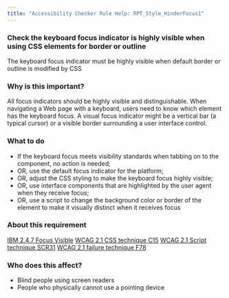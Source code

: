 ```yaml
---
title: "Accessibility Checker Rule Help: RPT_Style_HinderFocus1"
---
```


<div className="toolHelp">
<Row>
<Column colLg={16} colMd={8} colSm={4} className="toolHead">

### Check the keyboard focus indicator is highly visible when using CSS elements for border or outline

<div id="locLevel"></div>

The keyboard focus indicator must be highly visible when default border or outline is modified by CSS

</Column>
</Row>
<Row>
<Column colLg={11} colMd={5} colSm={4} className="toolMain">

### Why is this important?

All focus indicators should be highly visible and distinguishable. When navigating a Web page with a keyboard, users need to know which element has the keyboard focus. A visual focus indicator might be a vertical bar (a typical cursor) or a visible border surrounding a user interface control.

<div id="locSnippet"></div>

### What to do

 * If the keyboard focus meets visibility standards when tabbing on to the component, no action is needed;
 * OR, use the default focus indicator for the platform;
 * OR, adjust the CSS styling to make the keyboard focus highly visible;
 * OR, use interface components that are highlighted by the user agent when they receive focus;
 * OR, use a script to change the background color or border of the element to make it visually distinct when it receives focus

</Column>
<Column colLg={5} colMd={3} colSm={4} className="toolLeft">

### About this requirement

[IBM 2.4.7 Focus Visible](https://www.ibm.com/able/requirements/requirements/#2_4_7)
[WCAG 2.1 CSS technique C15](https://www.w3.org/WAI/WCAG21/Techniques/css/C15)
[WCAG 2.1 Script technique SCR31](https://www.w3.org/WAI/WCAG21/Techniques/client-side-script/SCR31)
[WCAG 2.1 failure technique F78](https://www.w3.org/WAI/WCAG21/Techniques/failures/F78)

### Who does this affect?

 * Blind people using screen readers
 * People who physically cannot use a pointing device

</Column>
</Row>
</div>

